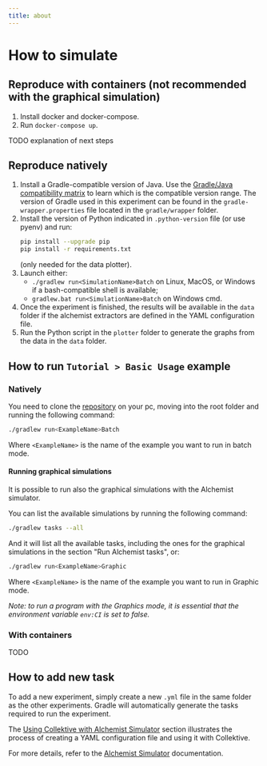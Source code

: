 ```yaml
---
title: about
---
```


# How to simulate

## Reproduce with containers (not recommended with the graphical simulation)

1. Install docker and docker-compose.
2. Run `docker-compose up`.

TODO explanation of next steps

## Reproduce natively

1. Install a Gradle-compatible version of Java. Use the [Gradle/Java compatibility matrix](https://docs.gradle.org/current/userguide/compatibility.html) to learn which is the compatible version range. The version of Gradle used in this experiment can be found in the `gradle-wrapper.properties` file located in the `gradle/wrapper` folder.
2. Install the version of Python indicated in `.python-version` file (or use pyenv) and run:
    ```bash
    pip install --upgrade pip
    pip install -r requirements.txt
    ```
    (only needed for the data plotter).
3. Launch either:
    - `./gradlew run<SimulationName>Batch` on Linux, MacOS, or Windows if a bash-compatible shell is available;
    - `gradlew.bat run<SimulationName>Batch` on Windows cmd.
4. Once the experiment is finished, the results will be available in the `data` folder if the alchemist extractors are defined in the YAML configuration file.
5. Run the Python script in the `plotter` folder to generate the graphs from the data in the `data` folder.

## How to run `Tutorial > Basic Usage` example

### Natively
You need to clone the [repository](https://github.com/Collektive/collektive-examples) on your pc, moving into the root folder and running the following command:

```bash
./gradlew run<ExampleName>Batch
```

Where `<ExampleName>` is the name of the example you want to run in batch mode.

#### Running graphical simulations

It is possible to run also the graphical simulations with the Alchemist simulator.

You can list the available simulations by running the following command:

```bash
./gradlew tasks --all
```

And it will list all the available tasks, including the ones for the graphical simulations in the section "Run Alchemist tasks", or:

```bash
./gradlew run<ExampleName>Graphic
```

Where `<ExampleName>` is the name of the example you want to run in Graphic mode.

*Note: to run a program with the Graphics mode, it is essential that the environment variable `env:CI` is set to false.*

### With containers

TODO 

## How to add new task

To add a new experiment, simply create a new `.yml` file in the same folder as the other experiments. Gradle will automatically generate the tasks required to run the experiment.

The [Using Collektive with Alchemist Simulator](tutorials/collektive-and-alchemist.mdx) section illustrates the process of creating a YAML configuration file and using it with Collektive. 

For more details, refer to the [Alchemist Simulator](https://alchemistsimulator.github.io/) documentation.